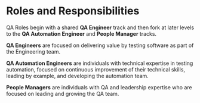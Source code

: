 
# Roles and Responsibilities

QA Roles begin with a shared **QA Engineer** track and then fork at later levels to the **QA Automation Engineer** and **People Manager** tracks.

**QA Engineers** are focused on delivering value by testing software as part of the Engineering team.

**QA Automation Engineers** are individuals with technical expertise in testing automation, focused on continuous improvement of their technical skills, leading by example, and developing the automation team.

**People Managers** are individuals with QA and leadership expertise who are focused on leading and growing the QA team.

<QARolesDiagram />
